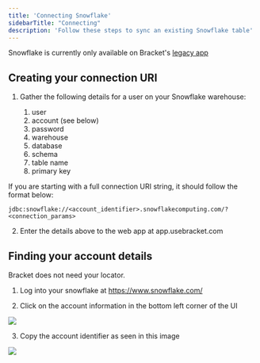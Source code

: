 ```yaml
---
title: 'Connecting Snowflake'
sidebarTitle: "Connecting"
description: 'Follow these steps to sync an existing Snowflake table'
---
```


<Warning>Snowflake is currently only available on Bracket's [legacy app](https://legacy.app.usebracket.com/)</Warning>

## Creating your connection URI

1. Gather the following details for a user on your Snowflake warehouse:

    1. user
    2. account (see below)
    3. password
    4. warehouse
    5. database
    6. schema
    7. table name
    8. primary key

<Tip>If you are starting with a full connection URI string, it should follow the format below:</Tip>

```shell Snowflake Connection URI
jdbc:snowflake://<account_identifier>.snowflakecomputing.com/?<connection_params>
```

2. Enter the details above to the web app at app.usebracket.com

## Finding your account details
<Note>Bracket does not need your locator.</Note>

1. Log into your snowflake at https://www.snowflake.com/

2. Click on the account information in the bottom left corner of the UI

<Example>
  <img class="rounded-md w-full" src="/img/snowflake-1.png" />
</Example>


3. Copy the account identifier as seen in this image

<Example>
  <img class="rounded-md w-full" src="/img/snowflake-2.png" />
</Example>

